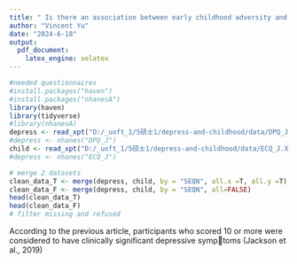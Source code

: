 ```yaml
---
title: " Is there an association between early childhood adversity and higher depression scores in US adults?"
author: "Vincent Yu"
date: "2024-6-18"
output:
  pdf_document:
    latex_engine: xelatex
---
```


```r
#needed questionnaires
#install.packages("haven")
#install.packages("nhanesA")
library(haven)
library(tidyverse)
#library(nhanesA)
depress <- read_xpt("D:/_uoft_1/5硕士1/depress-and-childhood/data/DPQ_J.XPT")
#depress <- nhanes("DPQ_J")
child <- read_xpt("D:/_uoft_1/5硕士1/depress-and-childhood/data/ECQ_J.XPT")
#depress <- nhanes("ECQ_J")
```

```r
# merge 2 datasets
clean_data_T <- merge(depress, child, by = "SEQN", all.x =T, all.y =T)
clean_data_F <- merge(depress, child, by = "SEQN", all=FALSE)
head(clean_data_T)
head(clean_data_F)
# filter missing and refused

```

According to the previous article, participants who scored 10 or more were considered to have clinically significant depressive symptoms (Jackson et al., 2019)
